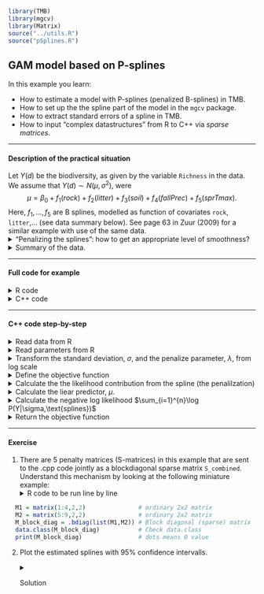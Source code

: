 ```r
library(TMB)
library(mgcv)
library(Matrix)
source("../utils.R")
source("pSplines.R")
```


## **GAM model based on P-splines**
In this example you learn:

* How to estimate a model with P-splines (penalized B-splines) in TMB.
* How to set up the the spline part of the model in the `mgcv` package. 
* How to extract standard errors of a spline in TMB.
* How to input "complex datastructures" from R to C++ via _sparse matrices_.

***
#### Description of the practical situation
Let $Y(d)$ be the biodiversity, as given by the variable `Richness` in the data. We assume that $Y(d) \sim N(\mu,\sigma^2)$, were 
$$\mu = \beta_0 +  f_1(rock) +f_2(litter) + f_3(soil) + f_4(fallPrec) + f_5(sprTmax).$$
Here, $f_1,\ldots,f_5$ are B splines, modelled as function of covariates `rock`, `litter`,... (see data summary below).
See page 63 in Zuur (2009) for a similar example with use of the same data.
<details> <summary> "Penalizing the splines": how to get an appropriate level of smoothness?</summary>
We let the coefficients of the $i$th spline have a multivariate normal distribution with precision matrix $\lambda_i \pmb{S}_i$, where $\lambda_i$ is a penalization parameter and $\pmb{S}_i$ is a penalization matrix extracted from the R-package `mgcv`. The matrices $\pmb{S}_i$ are singular, and hence the multivariate normal distributions are degenerate. However, when bringing in data through the likelihood, the (posterior) precission matrix becomes non-singular. See [Wood (2017)](https://books.google.no/books?id=JTkkDwAAQBAJ&printsec=frontcover&dq=generalized+additive+models+wood+2017&hl=no&sa=X&ved=0ahUKEwjp4o2sicHbAhWEFZoKHaHYBQ0Q6AEIJzAA#v=onepage&q=generalized%20additive%20models%20wood%202017&f=false) for details.
</details>

<details> <summary> Summary of the data.</summary>
```r
head(Vegetation,5)
```
</details>

***

#### Full code for example
<details> <summary> R code</summary>
```r
include_source("pSplines.R", linesToInclud=c(1:3, 10:999))
```
</details>
<details> <summary> C++ code</summary>
```r
include_source("pSplines.cpp", linesToInclud=c(1:999))
```
</details>

***

#### C++ code step-by-step
<details>  
  <summary>Read data from R</summary>
```c++
    DATA_VECTOR(Y);
    DATA_MATRIX(X);         // Covariates as columns
    DATA_SPARSE_MATRIX(S);  // diag(S1,S2,S3,S4,S5), but not storing 
                            // off-diagonal zeros
    DATA_VECTOR(Sdims);     // Dimensions of S1,S2,S3,S4,S5
    DATA_SPARSE_MATRIX(designMatrixForReport);
```
</details>
<details>
  <summary>Read parameters from R</summary>
```c++
    PARAMETER(beta0);
    PARAMETER_VECTOR(beta);
    PARAMETER_VECTOR(log_lambda);
    PARAMETER(log_sigma);
```
</details>
<details>

<summary>Transform the standard deviation, $\sigma$, and the penalize parameter, $\lambda$, from log scale</summary>
```c++
    Type sigma = exp(log_sigma);
    vector<Type> lambda = exp(log_lambda);
```
</details>
<details>

<summary>Define the objective function</summary>
```c++
    Type nll = 0.0;
```
</details>
<details>

  <summary>Calculate the the likelihood contribution from the spline (the penalilzation)</summary>
  The negative log likelihood contribution from each spline is $0.5 \text{log} \lambda_i m_i -  \lambda_i \pmb{\beta}_i \pmb{S}_i \pmb{\beta}_i^T$, were $m_i$ is the number of regression parameters for the $i$th spline. 
```c++
    vector<Type> S_beta = S*beta;
    nll -= 0.5*(log_lambda*Sdims).sum();  
    int counter = 0;
    for(int i=0;i<Sdims.size(); i++){
      for(int j=0;j<Sdims(i); j++){
        nll -= -0.5*lambda(i)*beta(counter)*S_beta(counter);
        counter++;
      }
    }
```
</details>
<details>

  <summary>Calculate the liear predictor, $\mu$.   </summary>
```c++
    vector<Type> mu(Y.size());
    mu = beta0 + X*beta;
```
</details>
<details>

<summary>Calculate the negative log likelihood $\sum_{i=1}^{n}\log P(Y|\sigma,\text{splines})$</summary>
```c++
    for(int i=0; i<Y.size(); i++){
      nll -= dnorm(Y(i), mu(i), sigma, true);
    }
```
</details>
<details>

<summary>Return the objective function </summary>
```c++
  return nll;
```
</details>


***
#### Exercise

1. There are 5 penalty matrices (S-matrices) in this example that are sent
to the .cpp code jointly as a blockdiagonal sparse matrix `S_combined`.
Understand this mechanism by looking at the following miniature example:
<details>  
  <summary>R code to be run line by line</summary>
```r
  M1 = matrix(1:4,2,2)               # ordinary 2x2 matrix
  M2 = matrix(5:9,2,2)               # ordinary 2x2 matrix
  M_block_diag = .bdiag(list(M1,M2)) # Block diagonal (sparse) matrix
  data.class(M_block_diag)           # Check data.class
  print(M_block_diag)                # dots means 0 value
```
</details>


2. Plot the estimated splines with 95% confidence intervalls.
<details>
  <summary>Solution</summary>
    First we define a design matrix for the splines we want to plot:
    ```r
      #R code
      ROCK=min(Vegetation$ROCK):max(Vegetation$ROCK)
      LITTER=min(Vegetation$LITTER):max(Vegetation$LITTER)
      BARESOIL=min(Vegetation$BARESOIL):max(Vegetation$BARESOIL)
      FallPrec=min(Vegetation$FallPrec):max(Vegetation$FallPrec)
      SprTmax=min(Vegetation$SprTmax):max(Vegetation$SprTmax)
      
      rockReport = PredictMat(gam_setup$smooth[[1]],data = data.frame(ROCK))
      litterReport = PredictMat(gam_setup$smooth[[2]],data = data.frame(LITTER)) 
      soilReport = PredictMat(gam_setup$smooth[[3]],data = data.frame(BARESOIL)) 
      fallReport = PredictMat(gam_setup$smooth[[4]],data = data.frame(FallPrec)) 
      sprReport = PredictMat(gam_setup$smooth[[5]],data = data.frame(SprTmax))
      
      designMatrixForReport = list(rockReport,litterReport,soilReport,fallReport,sprReport)
      data$designMatrixForReport = .bdiag(designMatrixForReport) 
    ```
    
    Then we estimate those splines in TMB when we estimate the model:
    ```c++
        //c++ code
        DATA_SPARSE_MATRIX(designMatrixForReport); //place were the data is included
        
        vector<Type> splineForReport = designMatrixForReport*beta; //place just before return nll
        ADREPORT(splineForReport);
  
    ```
    Then we extract the estimated splines with standard errors, and plot the splines:
  
    ```r
      #R code
      muSpline = rep$value[names(rep$value)=="splineForReport"]
      sdSpline<-rep$sd[names(rep$value)=="splineForReport"]
      
      par(mfrow=c(2,3))
      start = 1
      stop = start + length(ROCK) -1
      plot(ROCK, muSpline[start:stop], lty=1,type = 'l',ylim = c(-6,5),ylab = "f(rock)",main = "Spline for ROCK")
      lines(ROCK, muSpline[start:stop]- 1.96*sdSpline[start:stop], lty=2)
      lines(ROCK, muSpline[start:stop]+ 1.96*sdSpline[start:stop], lty=2)
      abline(h = 0)
      
      start = stop +1
      stop = start+ length(LITTER)-1
      plot(LITTER, muSpline[start:stop], lty=1,type = 'l',ylim = c(-6,5),ylab = "f(litter)",main = "Spline for LITTER")
      lines(LITTER, muSpline[start:stop]- 1.96*sdSpline[start:stop], lty=2)
      lines(LITTER, muSpline[start:stop]+ 1.96*sdSpline[start:stop], lty=2)
      abline(h = 0)
      
      start = stop +1
      stop = start+ length(BARESOIL)-1
      plot(BARESOIL, muSpline[start:stop], lty=1,type = 'l',ylim = c(-6,5),ylab = "f(soil)",main = "Spline for BARESOIL")
      lines(BARESOIL, muSpline[start:stop]- 1.96*sdSpline[start:stop], lty=2)
      lines(BARESOIL, muSpline[start:stop]+ 1.96*sdSpline[start:stop], lty=2)
      abline(h = 0)
      
      start = stop +1
      stop = start+ length(FallPrec)-1
      plot(FallPrec, muSpline[start:stop], lty=1,type = 'l',ylim = c(-6,5),ylab = "f(fallPrec)",main = "Spline for FallPrec")
      lines(FallPrec, muSpline[start:stop]- 1.96*sdSpline[start:stop], lty=2)
      lines(FallPrec, muSpline[start:stop]+ 1.96*sdSpline[start:stop], lty=2)
      abline(h = 0)
      
      start = stop +1
      stop = start+ length(SprTmax)-1
      plot(SprTmax, muSpline[start:stop], lty=1,type = 'l',ylim = c(-6,5),ylab = "f(sprTMax)",main = "Spline for SprTmax")
      lines(SprTmax, muSpline[start:stop]- 1.96*sdSpline[start:stop], lty=2)
      lines(SprTmax, muSpline[start:stop]+ 1.96*sdSpline[start:stop], lty=2)
      abline(h = 0)
    ```
</details>


</details>

